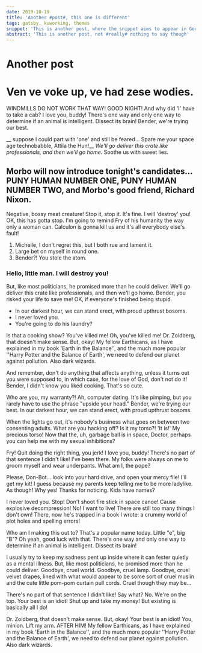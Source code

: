 ```yaml
---
date: 2019-10-19
title: 'Another #post#, this one is different'
tags: gatsby, kuworking, themes
snippet: 'This is another post, where the snippet aims to appear in Google'
abstract: 'This is another post, not #really# nothing to say though'
---
```



# Another post

# Ven ve voke up, ve had zese wodies.

WINDMILLS DO NOT WORK THAT WAY! GOOD NIGHT! And why did 'I' have to take a cab? I love you, buddy! There's one way and only one way to determine if an animal is intelligent. Dissect its brain! Bender, we're trying our best.

__ suppose I could part with 'one' and still be feared… Spare me your space age technobabble, Attila the Hun!__ *We'll go deliver this crate like professionals, and then we'll go home.* Soothe us with sweet lies.

## Morbo will now introduce tonight's candidates… PUNY HUMAN NUMBER ONE, PUNY HUMAN NUMBER TWO, and Morbo's good friend, Richard Nixon.

Negative, bossy meat creature! Stop it, stop it. It's fine. I will 'destroy' you! OK, this has gotta stop. I'm going to remind Fry of his humanity the way only a woman can. Calculon is gonna kill us and it's all everybody else's fault!

1. Michelle, I don't regret this, but I both rue and lament it.
2. Large bet on myself in round one.
3. Bender?! You stole the atom.

### Hello, little man. I will destroy you!

But, like most politicians, he promised more than he could deliver. We'll go deliver this crate like professionals, and then we'll go home. Bender, you risked your life to save me! OK, if everyone's finished being stupid.

* In our darkest hour, we can stand erect, with proud upthrust bosoms.
* I never loved you.
* You're going to do his laundry?

Is that a cooking show? You've killed me! Oh, you've killed me! Dr. Zoidberg, that doesn't make sense. But, okay! My fellow Earthicans, as I have explained in my book 'Earth in the Balance'', and the much more popular ''Harry Potter and the Balance of Earth', we need to defend our planet against pollution. Also dark wizards.

And remember, don't do anything that affects anything, unless it turns out you were supposed to, in which case, for the love of God, don't not do it! Bender, I didn't know you liked cooking. That's so cute.

Who are you, my warranty?! Ah, computer dating. It's like pimping, but you rarely have to use the phrase "upside your head." Bender, we're trying our best. In our darkest hour, we can stand erect, with proud upthrust bosoms.

When the lights go out, it's nobody's business what goes on between two consenting adults. What are you hacking off? Is it my torso?! 'It is!' My precious torso! Now that the, uh, garbage ball is in space, Doctor, perhaps you can help me with my sexual inhibitions?

Fry! Quit doing the right thing, you jerk! I love you, buddy! There's no part of that sentence I didn't like! I've been there. My folks were always on me to groom myself and wear underpants. What am I, the pope?

Please, Don-Bot… look into your hard drive, and open your mercy file! I'll get my kit! I guess because my parents keep telling me to be more ladylike. As though! Why yes! Thanks for noticing. Kids have names?

I never loved you. Stop! Don't shoot fire stick in space canoe! Cause explosive decompression! No! I want to live! There are still too many things I don't own! There, now he's trapped in a book I wrote: a crummy world of plot holes and spelling errors!

Who am I making this out to? That's a popular name today. Little "e", big "B"? Oh yeah, good luck with that. There's one way and only one way to determine if an animal is intelligent. Dissect its brain!

I usually try to keep my sadness pent up inside where it can fester quietly as a mental illness. But, like most politicians, he promised more than he could deliver. Goodbye, cruel world. Goodbye, cruel lamp. Goodbye, cruel velvet drapes, lined with what would appear to be some sort of cruel muslin and the cute little pom-pom curtain pull cords. Cruel though they may be…

There's no part of that sentence I didn't like! Say what? No. We're on the top. Your best is an idiot! Shut up and take my money! But existing is basically all I do!

Dr. Zoidberg, that doesn't make sense. But, okay! Your best is an idiot! You, minion. Lift my arm. AFTER HIM! My fellow Earthicans, as I have explained in my book 'Earth in the Balance'', and the much more popular ''Harry Potter and the Balance of Earth', we need to defend our planet against pollution. Also dark wizards.
